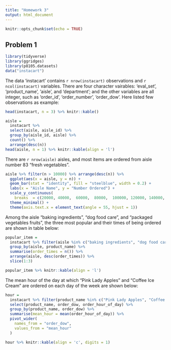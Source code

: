 ```yaml
---
title: "Homework 3"
output: html_document
---
```


```r
knitr::opts_chunk$set(echo = TRUE)
```

## Problem 1

```r
library(tidyverse)
library(ggridges)
library(p8105.datasets)
data("instacart")
```

The data 'instacart' contains `r nrow(instacart)` observations and `r ncol(instacart)` variables. 
There are four character vairables: 'eval_set', 'product_name', 'aisle', and 'department'; and the other variables are all integer, such as 'order_id', 'order_number', 'order_dow'. Here listed few observations as example:
```r
head(instacart, n = 3) %>% knitr::kable()
```

```r
aisle = 
  instacart %>% 
  select(aisle, aisle_id) %>% 
  group_by(aisle_id, aisle) %>% 
  count() %>% 
  arrange(desc(n))
head(aisle, n = 1) %>% knitr::kable(align = 'l')
```

There are `r nrow(aisle)` aisles, and most items are ordered from aisle number 83 "fresh vegetables".


```r
aisle %>% filter(n > 10000) %>% arrange(desc(n)) %>% 
  ggplot(aes(x = aisle, y = n)) +
  geom_bar(stat = "identity", fill = "steelblue", width = 0.2) +
  labs(x = "Aisle Name", y = "Number Ordered") +
  scale_y_continuous(
    breaks  = c(20000, 40000,  60000,  80000,  100000, 120000, 140000, 160000)) +
  theme_minimal() +
  theme(axis.text.x = element_text(angle = 55, hjust = 1))
```

Among the aisle  “baking ingredients”, “dog food care”, and “packaged vegetables fruits”, the three most popular and their times of being ordered are shown in table below:

```r
popular_item =
  instacart %>% filter(aisle %in% c("baking ingredients", "dog food care", "packaged vegetables fruits")) %>% 
  group_by(aisle, product_name) %>% 
  summarise(order_times = n()) %>% 
  arrange(aisle, desc(order_times)) %>% 
  slice(1:3)

popular_item %>% knitr::kable(align = 'l')

```

The mean hour of the day at which "Pink Lady Apples" and "Coffee Ice Cream" are ordered on each day of the week are shown below:
```r
hour = 
  instacart %>% filter(product_name %in% c("Pink Lady Apples", "Coffee Ice Cream")) %>% 
  select(product_name, order_dow, order_hour_of_day) %>% 
  group_by(product_name, order_dow) %>% 
  summarise(mean_hour = mean(order_hour_of_day)) %>% 
  pivot_wider(
    names_from = "order_dow",
    values_from = "mean_hour"
  )

hour %>% knitr::kable(align = 'c', digits = 1)

```




